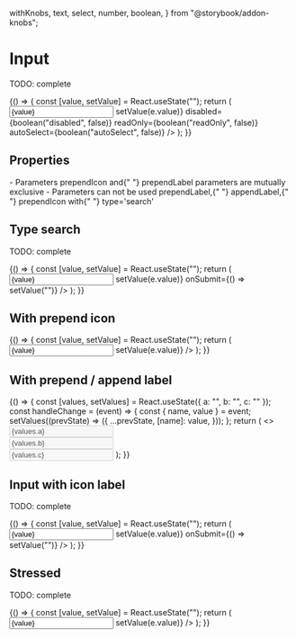   withKnobs,
  text,
  select,
  number,
  boolean,
} from "@storybook/addon-knobs";



<Meta title="Atomic components/Input" component={Input} />

# Input

TODO: complete

<Preview>
  <Story name="default" parameters={{ decorators: [withKnobs, withA11y] }}>
    {() => {
      const [value, setValue] = React.useState("");
      return (
        <Input
          type={select("type", [
            "text",
            "tel",
            "number",
            "password",
            "email",
            "search",
            "color",
          ])}
          appearance={select("appearance", [
            "default",
            "warning",
            "danger",
            "validation_loading",
            "validation_success",
            "validation_error",
          ])}
          helpText={text("helpText", "some helper text")}
          value={value}
          label={text("label", "Label")}
          placeholder={text("placeholder", "placeholder")}
          multiRows={boolean("multiRows", false)}
          rows={number("rows", 1)}
          focused={boolean("focused", false)}
          autoCapitalize={boolean("autoCapitalize", false)}
          autoCorrect={boolean("autoCorrect", false)}
          name="name"
          onChange={(e) => setValue(e.value)}
          disabled={boolean("disabled", false)}
          readOnly={boolean("readOnly", false)}
          autoSelect={boolean("autoSelect", false)}
        />
      );
    }}
  </Story>
</Preview>

## Properties

<Props of={Input.type} />
<Text>
  - Parameters <Text appearance="primary">prependIcon </Text> and{" "}
  <Text appearance="primary"> prependLabel </Text> parameters are mutually
  exclusive
</Text>
<Text>
  - Parameters can not be used <Text appearance="primary">prependLabel</Text>,{" "}
  <Text appearance="primary">appendLabel</Text>,{" "}
  <Text appearance="primary">prependIcon</Text> with{" "}
  <Text appearance="primary">type=&apos;search&apos;</Text>
</Text>

## Type search

TODO: complete

<Preview withToolbar>
  <Story name="type search" parameters={{ decorators: [withKnobs, withA11y] }}>
    {() => {
      const [value, setValue] = React.useState("");
      return (
        <Input
          type="search"
          appearance={select("appearance", [
            "default",
            "warning",
            "danger",
            "validation_loading",
            "validation_success",
            "validation_error",
          ])}
          helpText={text("helpText", "some helper text")}
          placeholder="placeholder"
          name="name"
          value={value}
          onChange={(e) => setValue(e.value)}
          onSubmit={() => setValue("")}
        />
      );
    }}
  </Story>
</Preview>

## With prepend icon

<Preview withToolbar>
  <Story name="with prepend icon">
    {() => {
      const [value, setValue] = React.useState("");
      return (
        <Input
          label="Label"
          prependIcon={ArrowRightIcon}
          value={value}
          type={select("type", [
            "text",
            "tel",
            "number",
            "password",
            "email",
            "search",
            "color",
          ])}
          appearance={select("appearance", [
            "default",
            "warning",
            "danger",
            "validation_loading",
            "validation_success",
            "validation_error",
          ])}
          helpText={text("helpText", "some helper text")}
          placeholder="placeholder"
          name="name"
          onChange={(e) => setValue(e.value)}
        />
      );
    }}
  </Story>
</Preview>

## With prepend / append label

<Preview withToolbar>
  <Story name="with prepend / append label">
    {() => {
      const [values, setValues] = React.useState({ a: "", b: "", c: "" });
      const handleChange = (event) => {
        const { name, value } = event;
        setValues((prevState) => ({
          ...prevState,
          [name]: value,
        }));
      };
      return (
        <>
          <Input
            label="Label"
            appearance={select("appearance", [
              "default",
              "warning",
              "danger",
              "validation_loading",
              "validation_success",
              "validation_error",
            ])}
            type={select("type", [
              "text",
              "tel",
              "number",
              "password",
              "email",
              "search",
              "color",
            ])}
            helpText={text("helpText", "some helper text")}
            prependLabel={select("prependLabel", ["$", "R$", "U$S"], "$")}
            appendLabel={select("appendLabel", ["cm", "kg"], "cm")}
            inputMode="decimal"
            value={values.a}
            placeholder="placeholder"
            name="a"
            onChange={handleChange}
            disabled={boolean("disabled", false)}
          />
          <br />
          <Input
            label="Label"
            prependLabel={select("prependLabel2", ["$", "R$", "U$S"], "U$S")}
            appearance={select("appearance", [
              "default",
              "warning",
              "danger",
              "validation_loading",
              "validation_success",
              "validation_error",
            ])}
            helpText={text("helpText", "some helper text")}
            inputMode="decimal"
            value={values.b}
            placeholder="placeholder"
            name="b"
            onChange={handleChange}
            disabled={boolean("disabled", false)}
          />
          <br />
          <Input
            label="Label"
            appearance={select("appearance", [
              "default",
              "warning",
              "danger",
              "validation_loading",
              "validation_success",
              "validation_error",
            ])}
            helpText={text("helpText", "some helper text")}
            appendLabel={select("appendLabel2", ["cm", "kg"], "kg")}
            inputMode="decimal"
            value={values.c}
            placeholder="placeholder"
            name="c"
            onChange={handleChange}
            disabled={boolean("disabled", false)}
          />
        </>
      );
    }}
  </Story>
</Preview>

## Input with icon label

TODO: complete

<Preview withToolbar>
  <Story
    name="with icon label"
    parameters={{ decorators: [withKnobs, withA11y] }}
  >
    {() => {
      const [value, setValue] = React.useState("");
      return (
        <Input
          label="input label"
          appearance={select("appearance", [
            "default",
            "warning",
            "danger",
            "validation_loading",
            "validation_success",
            "validation_error",
          ])}
          helpText={text("helpText", "some helper text")}
          labelIcon={EyeIcon}
          placeholder="placeholder"
          name="name"
          value={value}
          onChange={(e) => setValue(e.value)}
          onSubmit={() => setValue("")}
        />
      );
    }}
  </Story>
</Preview>

## Stressed

TODO: complete

<Preview withToolbar>
  <Story name="stressed">
    {() => {
      const [value, setValue] = React.useState("");
      return (
        <Input
          label={LOREM_STRESS}
          value={value}
          name="name"
          placeholder="placeholder"
          onChange={(e) => setValue(e.value)}
        />
      );
    }}
  </Story>
</Preview>
